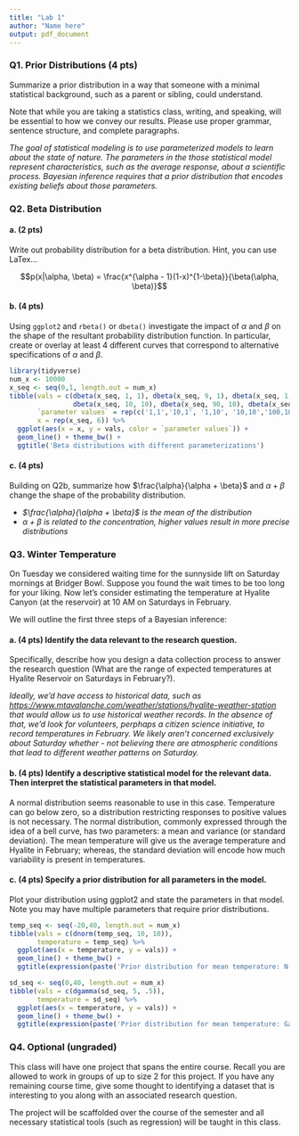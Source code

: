 ```yaml
---
title: "Lab 1"
author: "Name here"
output: pdf_document
---
```



### Q1. Prior Distributions (4 pts)

Summarize a prior distribution in a way that someone with a minimal statistical background, such as a parent or sibling, could understand. 

Note that while you are taking a statistics class, writing, and speaking, will be essential to how we convey our results. Please use proper grammar, sentence structure, and complete paragraphs.

_The goal of statistical modeling is to use parameterized models to learn about the state of nature. The parameters in the those statistical model represent characteristics, such as the average response, about a scientific process. Bayesian inference requires that a prior distribution that encodes existing beliefs about those parameters._

### Q2. Beta Distribution

#### a. (2 pts) 
Write out probability distribution for a beta distribution. Hint, you can use LaTex...

$$p(x|\alpha, \beta) = \frac{x^{\alpha - 1}(1-x)^{1-\beta}}{\beta(\alpha, \beta)}$$ 

#### b. (4 pts) 
Using `ggplot2` and `rbeta()` or `dbeta()` investigate the impact of $\alpha$ and $\beta$ on the shape of the resultant probability distribution function. In particular, create or overlay at least 4 different curves that correspond to alternative specifications of $\alpha$ and $\beta$.


```r
library(tidyverse)
num_x <- 10000
x_seq <- seq(0,1, length.out = num_x)
tibble(vals = c(dbeta(x_seq, 1, 1), dbeta(x_seq, 9, 1), dbeta(x_seq, 1, 9),
                dbeta(x_seq, 10, 10), dbeta(x_seq, 90, 10), dbeta(x_seq, 10, 90)),
       `parameter values` = rep(c('1,1','10,1', '1,10', '10,10','100,10', '10,100'), each =num_x),
       x = rep(x_seq, 6)) %>%
  ggplot(aes(x = x, y = vals, color = `parameter values`)) +
  geom_line() + theme_bw() +
  ggtitle('Beta distributions with different parameterizations')
```

#### c. (4 pts)

Building on Q2b, summarize how $\frac{\alpha}{\alpha + \beta}$ and $\alpha + \beta$ change the shape of the probability distribution.

- *$\frac{\alpha}{\alpha + \beta}$ is the mean of the distribution*
- *$\alpha + \beta$ is related to the concentration, higher values result in more precise distributions*

### Q3. Winter Temperature

On Tuesday we considered waiting time for the sunnyside lift on Saturday mornings at Bridger Bowl. Suppose you found the wait times to be too long for your liking. Now let's consider estimating the temperature at Hyalite Canyon (at the reservoir) at 10 AM on Saturdays in February.

We will outline the first three steps of a Bayesian inference:

#### a. (4 pts) Identify the data relevant to the research question. 

Specifically, describe how you design a data collection process to answer the research question (What are the range of expected temperatures at Hyalite Reservoir on Saturdays in February?).

*Ideally, we'd have access to historical data, such as [https://www.mtavalanche.com/weather/stations/hyalite-weather-station](https://www.mtavalanche.com/weather/stations/hyalite-weather-station) that would allow us to use historical weather records. In the absence of that, we'd look for volunteers, perphaps a citizen science initiative, to record temperatures in February. We likely aren't concerned exclusively about Saturday whether - not believing there are atmospheric conditions that lead to different weather patterns on Saturday.*

#### b. (4 pts) Identify a descriptive statistical model for the relevant data. Then interpret the statistical parameters in that model.

A normal distribution seems reasonable to use in this case. Temperature can go below zero, so a distribution restricting responses to positive values is not necessary. The normal distribution, commonly expressed through the idea of a bell curve, has two parameters: a mean and variance (or standard deviation). The mean temperature will give us the average temperature and Hyalite in February; whereas, the standard deviation will encode how much variability is present in temperatures.

#### c. (4 pts) Specify a prior distribution for all parameters in the model.
Plot your distribution using ggplot2 and state the parameters in that model. Note you may have multiple parameters that require prior distributions.

```r
temp_seq <- seq(-20,40, length.out = num_x)
tibble(vals = c(dnorm(temp_seq, 10, 10)),
       temperature = temp_seq) %>%
  ggplot(aes(x = temperature, y = vals)) +
  geom_line() + theme_bw() +
  ggtitle(expression(paste('Prior distribution for mean temperature: N(10,',10^2,')')))
```

```r
sd_seq <- seq(0,40, length.out = num_x)
tibble(vals = c(dgamma(sd_seq, 5, .5)),
       temperature = sd_seq) %>%
  ggplot(aes(x = temperature, y = vals)) +
  geom_line() + theme_bw() +
  ggtitle(expression(paste('Prior distribution for mean temperature: Gamma(5, 0.5)')))
```


### Q4. Optional (ungraded)

This class will have one project that spans the entire course. Recall you are allowed to work in groups of up to size 2 for this project. If you have any remaining course time, give some thought to identifying a dataset that is interesting to you along with an associated research question. 

The project will be scaffolded over the course of the semester and all necessary statistical tools (such as regression) will be taught in this class.

